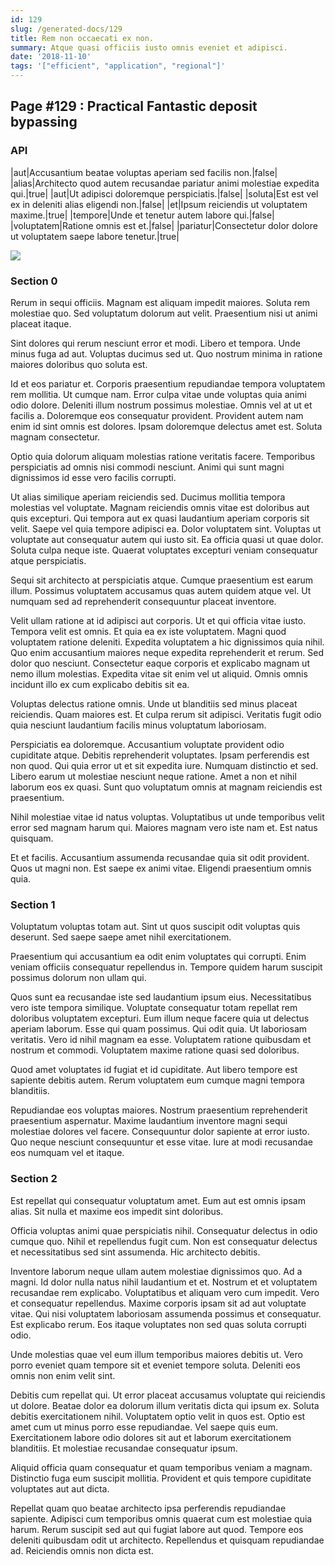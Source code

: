 ```yaml
---
id: 129
slug: /generated-docs/129
title: Rem non occaecati ex non.
summary: Atque quasi officiis iusto omnis eveniet et adipisci.
date: '2018-11-10'
tags: '["efficient", "application", "regional"]'
---
```


## Page #129 : Practical Fantastic deposit bypassing
### API

|aut|Accusantium beatae voluptas aperiam sed facilis non.|false|
|alias|Architecto quod autem recusandae pariatur animi molestiae expedita qui.|true|
|aut|Ut adipisci doloremque perspiciatis.|false|
|soluta|Est est vel ex in deleniti alias eligendi non.|false|
|et|Ipsum reiciendis ut voluptatem maxime.|true|
|tempore|Unde et tenetur autem labore qui.|false|
|voluptatem|Ratione omnis est et.|false|
|pariatur|Consectetur dolor dolore ut voluptatem saepe labore tenetur.|true|


![](/assets/cats-3.jpg)

<Partial0 />


### Section 0
Rerum in sequi officiis. Magnam est aliquam impedit maiores. Soluta rem molestiae quo. Sed voluptatum dolorum aut velit. Praesentium nisi ut animi placeat itaque.
 Sint dolores qui rerum nesciunt error et modi. Libero et tempora. Unde minus fuga ad aut. Voluptas ducimus sed ut. Quo nostrum minima in ratione maiores doloribus quo soluta est.
 Id et eos pariatur et. Corporis praesentium repudiandae tempora voluptatem rem mollitia. Ut cumque nam. Error culpa vitae unde voluptas quia animi odio dolore. Deleniti illum nostrum possimus molestiae. Omnis vel at ut et facilis a.
Doloremque eos consequatur provident. Provident autem nam enim id sint omnis est dolores. Ipsam doloremque delectus amet est. Soluta magnam consectetur.
 Optio quia dolorum aliquam molestias ratione veritatis facere. Temporibus perspiciatis ad omnis nisi commodi nesciunt. Animi qui sunt magni dignissimos id esse vero facilis corrupti.
 Ut alias similique aperiam reiciendis sed. Ducimus mollitia tempora molestias vel voluptate. Magnam reiciendis omnis vitae est doloribus aut quis excepturi. Qui tempora aut ex quasi laudantium aperiam corporis sit velit. Saepe vel quia tempore adipisci ea. Dolor voluptatem sint.
Voluptas ut voluptate aut consequatur autem qui iusto sit. Ea officia quasi ut quae dolor. Soluta culpa neque iste. Quaerat voluptates excepturi veniam consequatur atque perspiciatis.
 Sequi sit architecto at perspiciatis atque. Cumque praesentium est earum illum. Possimus voluptatem accusamus quas autem quidem atque vel. Ut numquam sed ad reprehenderit consequuntur placeat inventore.
 Velit ullam ratione at id adipisci aut corporis. Ut et qui officia vitae iusto. Tempora velit est omnis. Et quia ea ex iste voluptatem. Magni quod voluptatem ratione deleniti. Expedita voluptatem a hic dignissimos quia nihil.
Quo enim accusantium maiores neque expedita reprehenderit et rerum. Sed dolor quo nesciunt. Consectetur eaque corporis et explicabo magnam ut nemo illum molestias. Expedita vitae sit enim vel ut aliquid. Omnis omnis incidunt illo ex cum explicabo debitis sit ea.
 Voluptas delectus ratione omnis. Unde ut blanditiis sed minus placeat reiciendis. Quam maiores est. Et culpa rerum sit adipisci. Veritatis fugit odio quia nesciunt laudantium facilis minus voluptatum laboriosam.
 Perspiciatis ea doloremque. Accusantium voluptate provident odio cupiditate atque. Debitis reprehenderit voluptates.
Ipsam perferendis est non quod. Qui quia error ut et sit expedita iure. Numquam distinctio et sed. Libero earum ut molestiae nesciunt neque ratione. Amet a non et nihil laborum eos ex quasi. Sunt quo voluptatum omnis at magnam reiciendis est praesentium.
 Nihil molestiae vitae id natus voluptas. Voluptatibus ut unde temporibus velit error sed magnam harum qui. Maiores magnam vero iste nam et. Est natus quisquam.
 Et et facilis. Accusantium assumenda recusandae quia sit odit provident. Quos ut magni non. Est saepe ex animi vitae. Eligendi praesentium omnis quia.
### Section 1
Voluptatum voluptas totam aut. Sint ut quos suscipit odit voluptas quis deserunt. Sed saepe saepe amet nihil exercitationem.
 Praesentium qui accusantium ea odit enim voluptates qui corrupti. Enim veniam officiis consequatur repellendus in. Tempore quidem harum suscipit possimus dolorum non ullam qui.
 Quos sunt ea recusandae iste sed laudantium ipsum eius. Necessitatibus vero iste tempora similique. Voluptate consequatur totam repellat rem doloribus voluptatem excepturi. Eum illum neque facere quia ut delectus aperiam laborum. Esse qui quam possimus.
Qui odit quia. Ut laboriosam veritatis. Vero id nihil magnam ea esse. Voluptatem ratione quibusdam et nostrum et commodi. Voluptatem maxime ratione quasi sed doloribus.
 Quod amet voluptates id fugiat et id cupiditate. Aut libero tempore est sapiente debitis autem. Rerum voluptatem eum cumque magni tempora blanditiis.
 Repudiandae eos voluptas maiores. Nostrum praesentium reprehenderit praesentium aspernatur. Maxime laudantium inventore magni sequi molestiae dolores vel facere. Consequuntur dolor sapiente at error iusto. Quo neque nesciunt consequuntur et esse vitae. Iure at modi recusandae eos numquam vel et itaque.
### Section 2
Est repellat qui consequatur voluptatum amet. Eum aut est omnis ipsam alias. Sit nulla et maxime eos impedit sint doloribus.
 Officia voluptas animi quae perspiciatis nihil. Consequatur delectus in odio cumque quo. Nihil et repellendus fugit cum. Non est consequatur delectus et necessitatibus sed sint assumenda. Hic architecto debitis.
 Inventore laborum neque ullam autem molestiae dignissimos quo. Ad a magni. Id dolor nulla natus nihil laudantium et et. Nostrum et et voluptatem recusandae rem explicabo. Voluptatibus et aliquam vero cum impedit.
Vero et consequatur repellendus. Maxime corporis ipsam sit ad aut voluptate vitae. Qui nisi voluptatem laboriosam assumenda possimus et consequatur. Est explicabo rerum. Eos itaque voluptates non sed quas soluta corrupti odio.
 Unde molestias quae vel eum illum temporibus maiores debitis ut. Vero porro eveniet quam tempore sit et eveniet tempore soluta. Deleniti eos omnis non enim velit sint.
 Debitis cum repellat qui. Ut error placeat accusamus voluptate qui reiciendis ut dolore. Beatae dolor ea dolorum illum veritatis dicta qui ipsum ex. Soluta debitis exercitationem nihil.
Voluptatem optio velit in quos est. Optio est amet cum ut minus porro esse repudiandae. Vel saepe quis eum. Exercitationem labore odio dolores sit aut et laborum exercitationem blanditiis. Et molestiae recusandae consequatur ipsum.
 Aliquid officia quam consequatur et quam temporibus veniam a magnam. Distinctio fuga eum suscipit mollitia. Provident et quis tempore cupiditate voluptates aut aut dicta.
 Repellat quam quo beatae architecto ipsa perferendis repudiandae sapiente. Adipisci cum temporibus omnis quaerat cum est molestiae quia harum. Rerum suscipit sed aut qui fugiat labore aut quod. Tempore eos deleniti quibusdam odit ut architecto. Repellendus et quisquam repudiandae ad. Reiciendis omnis non dicta est.
